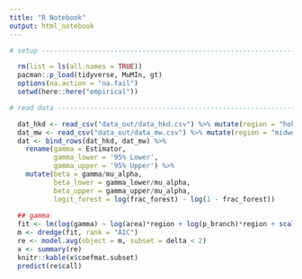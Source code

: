 ```yaml
---
title: "R Notebook"
output: html_notebook
---
```

```r
# setup -------------------------------------------------------------------

  rm(list = ls(all.names = TRUE))
  pacman::p_load(tidyverse, MuMIn, gt)
  options(na.action = "na.fail")
  setwd(here::here("empirical"))

# read data ---------------------------------------------------------------

  dat_hkd <- read_csv("data_out/data_hkd.csv") %>% mutate(region = "hokkaido")
  dat_mw <- read_csv("data_out/data_mw.csv") %>% mutate(region = "midwest")
  dat <- bind_rows(dat_hkd, dat_mw) %>% 
    rename(gamma = Estimator,
           gamma_lower = '95% Lower',
           gamma_upper = '95% Upper') %>% 
    mutate(beta = gamma/mu_alpha,
           beta_lower = gamma_lower/mu_alpha,
           beta_upper = gamma_upper/mu_alpha,
           logit_forest = log(frac_forest) - log(1 - frac_forest))
  
  ## gamma
  fit <- lm(log(gamma) ~ log(area)*region + log(p_branch)*region + scale(mean_temp) + scale(mean_ppt) + scale(logit_forest), dat)
  m <- dredge(fit, rank = "AIC")
  re <- model.avg(object = m, subset = delta < 2)
  x <- summary(re)
  knitr::kable(x$coefmat.subset)
  predict(re$call)
```
